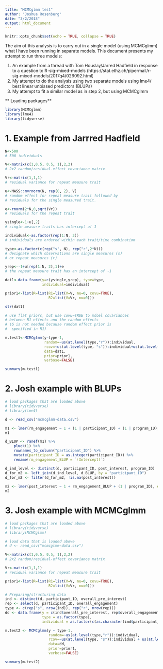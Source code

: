 ```yaml
---
title: "MCMCglmm test"
author: "Joshua Rosenberg"
date: "3/2/2018"
output: html_document
---
```


```r
knitr::opts_chunk$set(echo = TRUE, collapse = TRUE)
```

The aim of this analysis is to carry out in a single model (using MCMCglmm) what I have been running in separate models. This document presents my attempt to run three models:

1. An example from a thread with Tom Houslay/Jarred Hadfield in response to a question to R-sig-mixed-models (https://stat.ethz.ch/pipermail/r-sig-mixed-models/2017q4/026092.html)
2. My attempt to do the analysis using two separate models using lme4/ best linear unbiased predictors (BLUPs)
3. My attempt to fit a similar model as in step 2, but using MCMCglmm

** Loading packages** 

```r
library(MCMCglmm)
library(lme4)
library(tidyverse)
```

# 1. Example from Jarrred Hadfield

```r

N<-500
# 500 individuals

V<-matrix(c(1,0.5, 0.5, 1),2,2)
# 2x2 random/residual-effect covariance matrix

Vr<-matrix(1,1,1)
# residual variance for repeat measure trait

u<-MASS::mvrnorm(N, rep(0, 2), V)
# random effect for repeat measure trait followed by
# residuals for the single measured trait.

e<-rnorm(2*N,0,sqrt(Vr))
# residuals for the repeat trait

ysingle<-1+u[,2]
# single measure traits has intercept of 1

individual<-as.factor(rep(1:N, 3))
# individuals are ordered within each trait/time combination

type<-as.factor(c(rep("s", N), rep("r",2*N)))
# designate which observations are single measures (s)
# or repeat measures (r)

yrep<--1+u[rep(1:N, 2),1]+e
# the repeat measure trait has an intercept of -1

dat1<-data.frame(y=c(ysingle,yrep), type=type,
                 individual=individual)

prior1<-list(R=list(R1=list(V=V, nu=0, covu=TRUE),
                    R2=list(V=Vr, nu=0)))

str(dat1)

# use flat priors, but use covu=TRUE to mdoel covariances
# between R1 effects and the random effects
# (G is not needed because random effect prior is
#  specified in R1)

m.test1<-MCMCglmm(y~type-1,
                  random=~us(at.level(type,"r")):individual,
                  rcov=~us(at.level(type, "s")):individual+us(at.level(type, "r")):units,
                  data=dat1,
                  prior=prior1,
                  verbose=FALSE)

summary(m.test1)
```

# 2. Josh example with BLUPs

```r
# load packages that are loaded above
# library(tidyverse)
# library(lme4)

d <- read_csv("mcmcglmm-data.csv")

m1 <- lmer(rm_engagement ~ 1 + (1 | participant_ID) + (1 | program_ID), data = d)
m1

d_BLUP <- ranef(m1) %>% 
    pluck(1) %>% 
    rownames_to_column("participant_ID") %>% 
    mutate(participant_ID = as.integer(participant_ID)) %>% 
    rename(rm_engagement_BLUP = `(Intercept)`) 

d_ind_level <- distinct(d, participant_ID, post_interest, program_ID)
d_for_m2 <- left_join(d_ind_level, d_BLUP, by = "participant_ID")
d_for_m2 <- filter(d_for_m2, !is.na(post_interest))
    
m2 <- lmer(post_interest ~ 1 + rm_engagement_BLUP + (1 | program_ID), data = d_for_m2)
m2

```

# 3. Josh example with MCMCglmm

```r
# load packages that are loaded above
# library(tidyverse)
# library(MCMCglmm)

# load data that is loaded above
# d <- read_csv("mcmcglmm-data.csv")

V<-matrix(c(1,0.5, 0.5, 1),2,2)
# 2x2 random/residual-effect covariance matrix

Vr<-matrix(1,1,1)
# residual variance for repeat measure trait

prior1<-list(R=list(R1=list(V=V, nu=0, covu=TRUE),
                    R2=list(V=Vr, nu=0)))

# Preparing/structuring data 
ind <- distinct(d, participant_ID, overall_pre_interest)
rep <- select(d, participant_ID, overall_engagement)
type <- c(rep("s", nrow(ind)), rep("r", nrow(rep)))
dd <- data.frame(y = c(ind$overall_pre_interest, rep$overall_engagement),
                 type = as.factor(type),
                 individual = as.factor(c(as.character(ind$participant_ID), as.character(rep$participant_ID))))

m.test2 <- MCMCglmm(y ~ type-1,
                    random=~us(at.level(type,"r")):individual,
                    rcov=~us(at.level(type, "s")):individual + us(at.level(type, "r")):units,
                    data=dd,
                    prior=prior1,
                    verbose=FALSE)

summary(m.test2)
```
